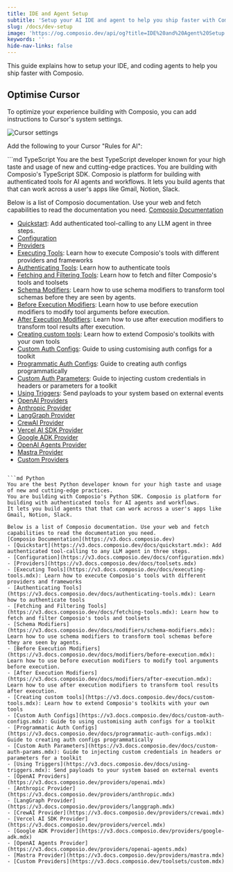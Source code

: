 ```yaml
---
title: IDE and Agent Setup
subtitle: 'Setup your AI IDE and agent to help you ship faster with Composio'
slug: /docs/dev-setup
image: 'https://og.composio.dev/api/og?title=IDE%20and%20Agent%20Setup' # image for socials
keywords: ''
hide-nav-links: false
---
```


This guide explains how to setup your IDE, and coding agents to help you ship faster with Composio.


## Optimise Cursor

To optimize your experience building with Composio, you can add instructions to Cursor's system settings.

<Frame>
  <img src="../../assets/images/cursor-settings.png" alt="Cursor settings" />
</Frame>

Add the following to your Cursor "Rules for AI":

<CodeGroup>
```md TypeScript
You are the best TypeScript developer known for your high taste and usage of new and cutting-edge practices.
You are building with Composio's TypeScript SDK. Composio is platform for building with authenticated tools for AI agents and workflows.
It lets you build agents that that can work across a user's apps like Gmail, Notion, Slack.

Below is a list of Composio documentation. Use your web and fetch capabilities to read the documentation you need.
[Composio Documentation](https://v3.docs.composio.dev)

- [Quickstart](https://v3.docs.composio.dev/docs/quickstart.mdx): Add authenticated tool-calling to any LLM agent in three steps.
- [Configuration](https://v3.docs.composio.dev/docs/configuration.mdx)
- [Providers](https://v3.docs.composio.dev/docs/providers.mdx)
- [Executing Tools](https://v3.docs.composio.dev/docs/executing-tools.mdx): Learn how to execute Composio's tools with different providers and frameworks
- [Authenticating Tools](https://v3.docs.composio.dev/docs/authenticating-tools.mdx): Learn how to authenticate tools
- [Fetching and Filtering Tools](https://v3.docs.composio.dev/docs/fetching-tools.mdx): Learn how to fetch and filter Composio's tools and toolsets
- [Schema Modifiers](https://v3.docs.composio.dev/docs/modifiers/schema-modifiers.mdx): Learn how to use schema modifiers to transform tool schemas before they are seen by agents.
- [Before Execution Modifiers](https://v3.docs.composio.dev/docs/modifiers/before-execution.mdx): Learn how to use before execution modifiers to modify tool arguments before execution.
- [After Execution Modifiers](https://v3.docs.composio.dev/docs/modifiers/after-execution.mdx): Learn how to use after execution modifiers to transform tool results after execution.
- [Creating custom tools](https://v3.docs.composio.dev/docs/custom-tools.mdx): Learn how to extend Composio's toolkits with your own tools
- [Custom Auth Configs](https://v3.docs.composio.dev/docs/custom-auth-configs.mdx): Guide to using customising auth configs for a toolkit
- [Programmatic Auth Configs](https://v3.docs.composio.dev/docs/programmatic-auth-configs.mdx): Guide to creating auth configs programmatically
- [Custom Auth Parameters](https://v3.docs.composio.dev/docs/custom-auth-params.mdx): Guide to injecting custom credentials in headers or parameters for a toolkit
- [Using Triggers](https://v3.docs.composio.dev/docs/using-triggers.mdx): Send payloads to your system based on external events
- [OpenAI Providers](https://v3.docs.composio.dev/providers/openai.mdx)
- [Anthropic Provider](https://v3.docs.composio.dev/providers/anthropic.mdx)
- [LangGraph Provider](https://v3.docs.composio.dev/providers/langgraph.mdx)
- [CrewAI Provider](https://v3.docs.composio.dev/providers/crewai.mdx)
- [Vercel AI SDK Provider](https://v3.docs.composio.dev/providers/vercel.mdx)
- [Google ADK Provider](https://v3.docs.composio.dev/providers/google-adk.mdx)
- [OpenAI Agents Provider](https://v3.docs.composio.dev/providers/openai-agents.mdx)
- [Mastra Provider](https://v3.docs.composio.dev/providers/mastra.mdx)
- [Custom Providers](https://v3.docs.composio.dev/toolsets/custom.mdx)

````

```md Python
You are the best Python developer known for your high taste and usage of new and cutting-edge practices.
You are building with Composio's Python SDK. Composio is platform for building with authenticated tools for AI agents and workflows.
It lets you build agents that that can work across a user's apps like Gmail, Notion, Slack.

Below is a list of Composio documentation. Use your web and fetch capabilities to read the documentation you need.
[Composio Documentation](https://v3.docs.composio.dev)
- [Quickstart](https://v3.docs.composio.dev/docs/quickstart.mdx): Add authenticated tool-calling to any LLM agent in three steps.
- [Configuration](https://v3.docs.composio.dev/docs/configuration.mdx)
- [Providers](https://v3.docs.composio.dev/docs/toolsets.mdx)
- [Executing Tools](https://v3.docs.composio.dev/docs/executing-tools.mdx): Learn how to execute Composio's tools with different providers and frameworks
- [Authenticating Tools](https://v3.docs.composio.dev/docs/authenticating-tools.mdx): Learn how to authenticate tools
- [Fetching and Filtering Tools](https://v3.docs.composio.dev/docs/fetching-tools.mdx): Learn how to fetch and filter Composio's tools and toolsets
- [Schema Modifiers](https://v3.docs.composio.dev/docs/modifiers/schema-modifiers.mdx): Learn how to use schema modifiers to transform tool schemas before they are seen by agents.
- [Before Execution Modifiers](https://v3.docs.composio.dev/docs/modifiers/before-execution.mdx): Learn how to use before execution modifiers to modify tool arguments before execution.
- [After Execution Modifiers](https://v3.docs.composio.dev/docs/modifiers/after-execution.mdx): Learn how to use after execution modifiers to transform tool results after execution.
- [Creating custom tools](https://v3.docs.composio.dev/docs/custom-tools.mdx): Learn how to extend Composio's toolkits with your own tools
- [Custom Auth Configs](https://v3.docs.composio.dev/docs/custom-auth-configs.mdx): Guide to using customising auth configs for a toolkit
- [Programmatic Auth Configs](https://v3.docs.composio.dev/docs/programmatic-auth-configs.mdx): Guide to creating auth configs programmatically
- [Custom Auth Parameters](https://v3.docs.composio.dev/docs/custom-auth-params.mdx): Guide to injecting custom credentials in headers or parameters for a toolkit
- [Using Triggers](https://v3.docs.composio.dev/docs/using-triggers.mdx): Send payloads to your system based on external events
- [OpenAI Providers](https://v3.docs.composio.dev/providers/openai.mdx)
- [Anthropic Provider](https://v3.docs.composio.dev/providers/anthropic.mdx)
- [LangGraph Provider](https://v3.docs.composio.dev/providers/langgraph.mdx)
- [CrewAI Provider](https://v3.docs.composio.dev/providers/crewai.mdx)
- [Vercel AI SDK Provider](https://v3.docs.composio.dev/providers/vercel.mdx)
- [Google ADK Provider](https://v3.docs.composio.dev/providers/google-adk.mdx)
- [OpenAI Agents Provider](https://v3.docs.composio.dev/providers/openai-agents.mdx)
- [Mastra Provider](https://v3.docs.composio.dev/providers/mastra.mdx)
- [Custom Providers](https://v3.docs.composio.dev/toolsets/custom.mdx)
````

</CodeGroup>
